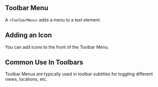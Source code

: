 
## Toolbar Menu

A `<ToolbarMenu>` adds a menu to a text element.

<BasicToolbarMenu />

## Adding an Icon

You can add icons to the front of the Toolbar Menu.

<ToolbarMenuWithIcon />

## Common Use In Toolbars

Toolbar Menus are typically used in toolbar subtitles for toggling different views, locations, etc.

<ToolbarMenuWithinToolbar />
